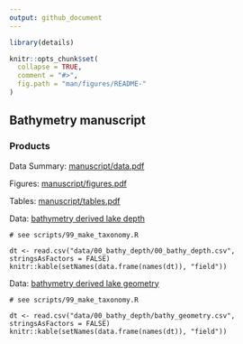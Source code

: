 ```yaml
---
output: github_document
---
```


<!-- README.md is generated from README.Rmd. Please edit that file -->

```r
library(details)

knitr::opts_chunk$set(
  collapse = TRUE,
  comment = "#>",
  fig.path = "man/figures/README-"
)
```

## Bathymetry manuscript

### Products

Data Summary: [manuscript/data.pdf](manuscript/data.pdf)

Figures: [manuscript/figures.pdf](manuscript/figures.pdf)

Tables: [manuscript/tables.pdf](manuscript/tables.pdf)

Data: [bathymetry derived lake depth](data/00_bathy_depth/00_bathy_depth.csv)

```details
# see scripts/99_make_taxonomy.R

dt <- read.csv("data/00_bathy_depth/00_bathy_depth.csv", stringsAsFactors = FALSE)
knitr::kable(setNames(data.frame(names(dt)), "field"))
```

Data: [bathymetry derived lake geometry](data/00_bathy_depth/bathy_geometry.csv)

```details
# see scripts/99_make_taxonomy.R

dt <- read.csv("data/00_bathy_depth/bathy_geometry.csv", stringsAsFactors = FALSE)
knitr::kable(setNames(data.frame(names(dt)), "field"))
```
